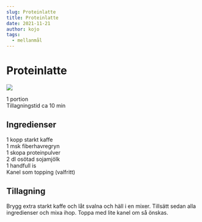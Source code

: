```yaml
---
slug: Proteinlatte
title: Proteinlatte
date: 2021-11-21
author: kojo
tags:
  - mellanmål
---
```


# Proteinlatte

![](../images/5f5b757b-b421-4f10-8fe5-5aa23a565348.jpeg)



1 portion<br/>
Tillagningstid ca 10 min

 ## Ingredienser

1 kopp starkt kaffe <br/>
1 msk fiberhavregryn <br/>
1 skopa proteinpulver <br/>
2 dl osötad sojamjölk<br/>
1 handfull is <br/>
Kanel som topping (valfritt) 

 ## Tillagning

Brygg extra starkt kaffe och låt svalna och häll i en mixer. Tillsätt sedan alla ingredienser och mixa ihop. Toppa med lite kanel om så önskas.
